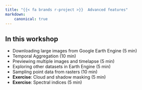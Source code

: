 ```yaml
---
title: "{{< fa brands r-project >}}  Advanced features"
markdown:
    canonical: true
---
```


:::{.callout-tip}
## In this workshop

- Downloading large images from Google Earth Engine (5 min)
- Temporal Aggregation (10 min)
- Previewing multiple images and timelapse (5 min)
- Exploring other datasets in Earth Engine (5 min)
- Sampling point data from rasters (10 min)
- **Exercise**: Cloud and shadow masking (5 min)
- **Exercise**: Spectral indices (5 min)
:::
